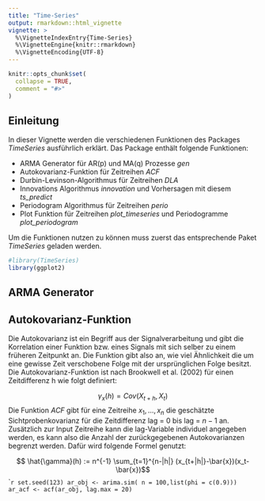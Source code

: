 ```yaml
---
title: "Time-Series"
output: rmarkdown::html_vignette
vignette: >
  %\VignetteIndexEntry{Time-Series}
  %\VignetteEngine{knitr::rmarkdown}
  %\VignetteEncoding{UTF-8}
---
```


```r
knitr::opts_chunk$set(
  collapse = TRUE,
  comment = "#>"
)
```

## Einleitung
In dieser Vignette werden die verschiedenen Funktionen des Packages *TimeSeries* ausführlich erklärt. Das Package enthält folgende Funktionen:

* ARMA Generator für AR(p) und MA(q) Prozesse *gen*
* Autokovarianz-Funktion für Zeitreihen *ACF*
* Durbin-Levinson-Algorithmus für Zeitreihen *DLA*
* Innovations Algorithmus *innovation* und Vorhersagen mit diesem *ts_predict*
* Periodogram Algorithmus für Zeitreihen *perio*
* Plot Funktion für Zeitreihen *plot_timeseries* und Periodogramme *plot_periodogram*

Um die Funktionen nutzen zu können muss zuerst das entsprechende Paket *TimeSeries* geladen werden.
```r
#library(TimeSeries)
library(ggplot2)
```

## ARMA Generator

## Autokovarianz-Funktion
Die Autokovarianz ist ein Begriff aus der Signalverarbeitung und gibt die Korrelation einer Funktion bzw. eines Signals mit sich selber zu einem früheren Zeitpunkt an. Die Funktion gibt also an, wie viel Ähnlichkeit die um eine gewisse Zeit verschobene Folge mit der ursprünglichen Folge besitzt. Die Autokovarianz-Funktion ist nach Brookwell et al. (2002) für einen Zeitdifferenz h wie folgt definiert:

$$\gamma_x(h)=Cov(X_{t+h},X_t) $$
Die Funktion *ACF* gibt für eine Zeitreihe $x_{1},...,x_{n}$ die geschätzte Sichtprobenkovarianz für die Zeitdifferenz lag = $0$ bis lag = $n-1$ an. Zusätzlich zur Input Zeitreihe kann die lag-Variable individuel angegeben werden, es kann also die Anzahl der zurückgegebenen Autokovarianzen begrenzt werden. Dafür wird folgende Formel genutzt:

$$ \hat{\gamma}(h) := n^{-1} \sum_{t=1}^{n-|h|} (x_{t+|h|}-\bar{x})(x_t-\bar{x})$$
````r
set.seed(123)
ar_obj <- arima.sim( n = 100,list(phi = c(0.9)))
ar_acf <- acf(ar_obj, lag.max = 20)
```
